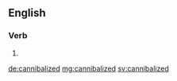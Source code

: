 ==English==

===Verb===
{{head|en}}

# {{en-past of|cannibalize}}

[[de:cannibalized]]
[[mg:cannibalized]]
[[sv:cannibalized]]